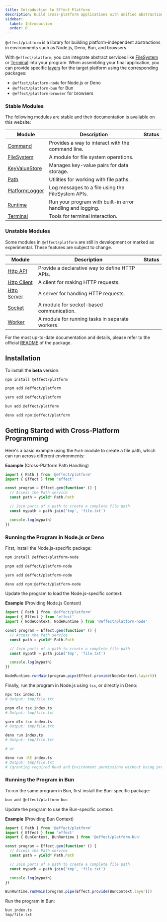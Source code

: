 ```yaml
---
title: Introduction to Effect Platform
description: Build cross-platform applications with unified abstractions for Node.js, Deno, Bun, and browsers using @effect/platform.
sidebar:
  label: Introduction
  order: 0
---
```



`@effect/platform` is a library for building platform-independent abstractions in environments such as Node.js, Deno, Bun, and browsers.

With `@effect/platform`, you can integrate abstract services like [FileSystem](/docs/platform/file-system/) or [Terminal](/docs/platform/terminal/) into your program. When assembling your final application, you can provide specific [layers](/docs/requirements-management/layers/) for the target platform using the corresponding packages:

- `@effect/platform-node` for Node.js or Deno
- `@effect/platform-bun` for Bun
- `@effect/platform-browser` for browsers

### Stable Modules

The following modules are stable and their documentation is available on this website:

| Module | Description | Status |
| --- | --- | --- |
| [Command](/docs/platform/command/) | Provides a way to interact with the command line. | <Badge text="Stable" variant="success" /> |
| [FileSystem](/docs/platform/file-system/) | A module for file system operations. | <Badge text="Stable" variant="success" /> |
| [KeyValueStore](/docs/platform/key-value-store/) | Manages key-value pairs for data storage. | <Badge text="Stable" variant="success" /> |
| [Path](/docs/platform/path/) | Utilities for working with file paths. | <Badge text="Stable" variant="success" /> |
| [PlatformLogger](/docs/platform/platformlogger/) | Log messages to a file using the FileSystem APIs. | <Badge text="Stable" variant="success" /> |
| [Runtime](/docs/platform/runtime/) | Run your program with built-in error handling and logging. | <Badge text="Stable" variant="success" /> |
| [Terminal](/docs/platform/terminal/) | Tools for terminal interaction. | <Badge text="Stable" variant="success" /> |

### Unstable Modules

Some modules in `@effect/platform` are still in development or marked as experimental. These features are subject to change.

| Module | Description | Status |
| --- | --- | --- |
| [Http API](https://github.com/Effect-TS/effect/blob/main/packages/platform/README.md#http-api) | Provide a declarative way to define HTTP APIs. | <Badge text="Unstable" variant="caution" /> |
| [Http Client](https://github.com/Effect-TS/effect/blob/main/packages/platform/README.md#http-client) | A client for making HTTP requests. | <Badge text="Unstable" variant="caution" /> |
| [Http Server](https://github.com/Effect-TS/effect/blob/main/packages/platform/README.md#http-server) | A server for handling HTTP requests. | <Badge text="Unstable" variant="caution" /> |
| [Socket](https://effect-ts.github.io/effect/platform/Socket.ts.html) | A module for socket-based communication. | <Badge text="Unstable" variant="caution" /> |
| [Worker](https://effect-ts.github.io/effect/platform/Worker.ts.html) | A module for running tasks in separate workers. | <Badge text="Unstable" variant="caution" /> |

For the most up-to-date documentation and details, please refer to the official [README](https://github.com/Effect-TS/effect/blob/main/packages/platform/README.md) of the package.

## Installation

To install the **beta** version:

<Tabs syncKey="package-manager">

<TabItem label="npm" icon="seti:npm">

```sh showLineNumbers=false
npm install @effect/platform
```

</TabItem>

<TabItem label="pnpm" icon="pnpm">

```sh showLineNumbers=false
pnpm add @effect/platform
```

</TabItem>

<TabItem label="Yarn" icon="yarn">

```sh showLineNumbers=false
yarn add @effect/platform
```

</TabItem>

<TabItem label="Bun" icon="bun">

```sh showLineNumbers=false
bun add @effect/platform
```

</TabItem>

<TabItem label="Deno" icon="deno">

```sh showLineNumbers=false
deno add npm:@effect/platform
```

</TabItem>

</Tabs>

## Getting Started with Cross-Platform Programming

Here's a basic example using the `Path` module to create a file path, which can run across different environments:

**Example** (Cross-Platform Path Handling)

```ts twoslash title="index.ts"
import { Path } from '@effect/platform'
import { Effect } from 'effect'

const program = Effect.gen(function* () {
  // Access the Path service
  const path = yield* Path.Path

  // Join parts of a path to create a complete file path
  const mypath = path.join('tmp', 'file.txt')

  console.log(mypath)
})
```

### Running the Program in Node.js or Deno

First, install the Node.js-specific package:

<Tabs syncKey="package-manager">

<TabItem label="npm" icon="seti:npm">

```sh showLineNumbers=false
npm install @effect/platform-node
```

</TabItem>

<TabItem label="pnpm" icon="pnpm">

```sh showLineNumbers=false
pnpm add @effect/platform-node
```

</TabItem>

<TabItem label="Yarn" icon="yarn">

```sh showLineNumbers=false
yarn add @effect/platform-node
```

</TabItem>

<TabItem label="Deno" icon="deno">

```sh showLineNumbers=false
deno add npm:@effect/platform-node
```

</TabItem>

</Tabs>

Update the program to load the Node.js-specific context:

**Example** (Providing Node.js Context)

```ts twoslash title="index.ts" ins={3,15}
import { Path } from '@effect/platform'
import { Effect } from 'effect'
import { NodeContext, NodeRuntime } from '@effect/platform-node'

const program = Effect.gen(function* () {
  // Access the Path service
  const path = yield* Path.Path

  // Join parts of a path to create a complete file path
  const mypath = path.join('tmp', 'file.txt')

  console.log(mypath)
})

NodeRuntime.runMain(program.pipe(Effect.provide(NodeContext.layer)))
```

Finally, run the program in Node.js using `tsx`, or directly in Deno:

<Tabs syncKey="package-manager">

<TabItem label="npm" icon="seti:npm">

```sh showLineNumbers=false
npx tsx index.ts
# Output: tmp/file.txt
```

</TabItem>

<TabItem label="pnpm" icon="pnpm">

```sh showLineNumbers=false
pnpm dlx tsx index.ts
# Output: tmp/file.txt
```

</TabItem>

<TabItem label="Yarn" icon="seti:yarn">

```sh showLineNumbers=false
yarn dlx tsx index.ts
# Output: tmp/file.txt
```

</TabItem>

<TabItem label="Deno" icon="deno">

```sh showLineNumbers=false
deno run index.ts
# Output: tmp/file.txt

# or

deno run -RE index.ts
# Output: tmp/file.txt
# (granting required Read and Environment permissions without being prompted)
```

</TabItem>

</Tabs>

### Running the Program in Bun

To run the same program in Bun, first install the Bun-specific package:

```sh showLineNumbers=false
bun add @effect/platform-bun
```

Update the program to use the Bun-specific context:

**Example** (Providing Bun Context)

```ts twoslash title="index.ts" ins={3,15}
import { Path } from '@effect/platform'
import { Effect } from 'effect'
import { BunContext, BunRuntime } from '@effect/platform-bun'

const program = Effect.gen(function* () {
  // Access the Path service
  const path = yield* Path.Path

  // Join parts of a path to create a complete file path
  const mypath = path.join('tmp', 'file.txt')

  console.log(mypath)
})

BunRuntime.runMain(program.pipe(Effect.provide(BunContext.layer)))
```

Run the program in Bun:

```sh showLineNumbers=false
bun index.ts
tmp/file.txt
```
